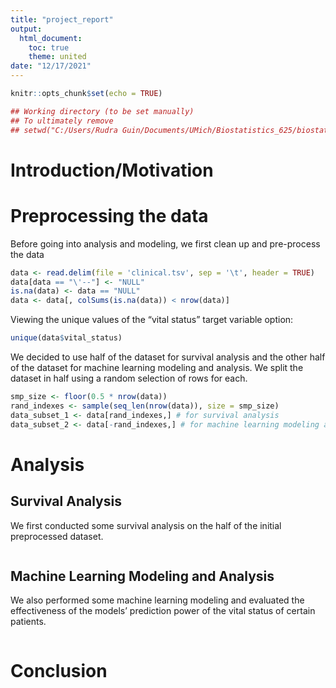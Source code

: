 ```yaml
---
title: "project_report"
output: 
  html_document:
    toc: true
    theme: united
date: "12/17/2021"
---
```


```r
knitr::opts_chunk$set(echo = TRUE)
```

```r
## Working directory (to be set manually)
## To ultimately remove
## setwd("C:/Users/Rudra Guin/Documents/UMich/Biostatistics_625/biostat625_final_project")
```

# Introduction/Motivation

# Preprocessing the data

Before going into analysis and modeling, we first clean up and pre-process the data

```r
data <- read.delim(file = 'clinical.tsv', sep = '\t', header = TRUE)
data[data == "\'--"] <- "NULL"
is.na(data) <- data == "NULL"
data <- data[, colSums(is.na(data)) < nrow(data)]
```


Viewing the unique values of the "vital status" target variable option:

```r
unique(data$vital_status)
```

We decided to use half of the dataset for survival analysis and the other half of the dataset for machine learning modeling and analysis. We split the dataset in half using a random selection of rows for each.

```r
smp_size <- floor(0.5 * nrow(data))
rand_indexes <- sample(seq_len(nrow(data)), size = smp_size)
data_subset_1 <- data[rand_indexes,] # for survival analysis
data_subset_2 <- data[-rand_indexes,] # for machine learning modeling and analysis
```

# Analysis

## Survival Analysis

We first conducted some survival analysis on the half of the initial preprocessed dataset.

```r

```

## Machine Learning Modeling and Analysis

We also performed some machine learning modeling and evaluated the effectiveness of the models' prediction power of the vital status of certain patients.

```r

```

# Conclusion
